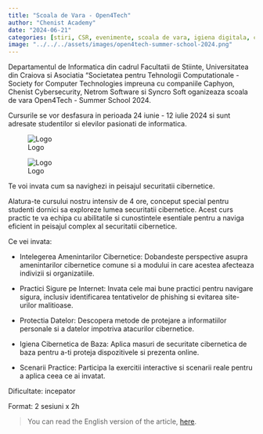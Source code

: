 ```yaml
---
title: "Scoala de Vara - Open4Tech"
author: "Chenist Academy"
date: "2024-06-21"
categories: [stiri, CSR, evenimente, scoala de vara, igiena digitala, cursuri]
image: "../../../assets/images/open4tech-summer-school-2024.png"
---
```


Departamentul de Informatica din cadrul Facultatii de Stiinte, Universitatea din Craiova si Asociatia "Societatea pentru Tehnologii Computationale - Society for Computer Technologies impreuna cu companiile Caphyon, Chenist Cybersecurity, Netrom Software si Syncro Soft oganizeaza scoala de vara Open4Tech - Summer School 2024.

Cursurile se vor desfasura in perioada 24 iunie - 12 iulie 2024 si sunt adresate studentilor si elevilor pasionati de informatica.


![Logo](../../../assets/images/open4tech-summer-school-2024.png)

![Logo](../../../assets/logos/chenist-academy.svg)

Te voi invata cum sa navighezi in peisajul securitatii cibernetice.

Alatura-te cursului nostru intensiv de 4 ore, conceput special pentru studenti dornici sa exploreze lumea securitatii cibernetice. Acest curs practic te va echipa cu abilitatile si cunostintele esentiale pentru a naviga eficient in peisajul complex al securitatii cibernetice.

Ce vei invata:

- Intelegerea Amenintarilor Cibernetice: Dobandeste perspective asupra amenintarilor cibernetice comune si a modului in care acestea afecteaza indivizii si organizatiile.

- Practici Sigure pe Internet: Invata cele mai bune practici pentru navigare sigura, inclusiv identificarea tentativelor de phishing si evitarea site-urilor malitioase.

- Protectia Datelor: Descopera metode de protejare a informatiilor personale si a datelor impotriva atacurilor cibernetice.

- Igiena Cibernetica de Baza: Aplica masuri de securitate cibernetica de baza pentru a-ti proteja dispozitivele si prezenta online.

- Scenarii Practice: Participa la exercitii interactive si scenarii reale pentru a aplica ceea ce ai invatat.

Dificultate: incepator

Format: 2 sesiuni x 2h

> You can read the English version of the article, [here](/talks/en/open4tech-summer-school-2024/).


